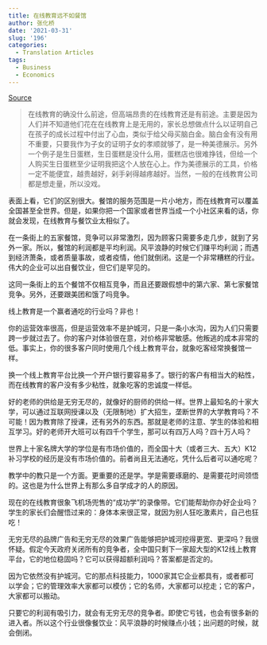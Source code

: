 ```yaml
---
title: 在线教育远不如餐馆
author: 张化桥
date: '2021-03-31'
slug: '196'
categories:
  - Translation Articles
tags:
  - Business
  - Economics
---
```


[Source](https://xueqiu.com/4035610190/164008301)

> 在线教育的确没什么前途，但高端昂贵的在线教育还是有前途。主要是因为人们并不知道他们花在在线教育上是无用的，家长总想做点什么以证明自己在孩子的成长过程中付出了心血，类似于给父母买脑白金。脑白金有没有用不重要，只要我作为子女的证明子女的孝顺就够了，是一种美德展示。另外一个例子是生日蛋糕，生日蛋糕是没什么用，蛋糕店也很难挣钱，但给一个人购买生日蛋糕至少证明我把这个人放在心上。作为美德展示的工具，价格一定不能便宜，越贵越好，剁手剁得越疼越好。当然，一般的在线教育公司都是想走量，所以没戏。


表面上看，它们的区别很大。餐馆的服务范围是一片小地方，而在线教育可以覆盖全国甚至全世界。但是，如果你把一个国家或者世界当成一个小社区来看的话，你就会发现，在线教育与餐饮业太相似了。

在一条街上的五家餐馆，竞争可以非常激烈，因为顾客只需要多走几步，就到了另外一家。所以，餐馆的利润都是平均利润。风平浪静的时候它们赚平均利润；而遇到经济萧条，或者质量事故，或者疫情，他们就倒闭。这是一个非常糟糕的行业。伟大的企业可以出自餐饮业，但它们是罕见的。

这同一条街上的五个餐馆不仅相互竞争，而且还要跟假想中的第六家、第七家餐馆竞争。另外，还要跟美团和饿了吗竞争。

线上教育是一个赢者通吃的行业吗？非也！

你的运营效率很高，但是运营效率不是护城河，只是一条小水沟，因为人们只需要跨一步就过去了。你的客户对体验很在意，对价格非常敏感。他叛逃的成本非常的低。事实上，你的很多客户同时使用几个线上教育平台，就象吃客经常换餐馆一样。

换一个线上教育平台比换一个开户银行要容易多了。银行的客户有相当大的粘性，而在线教育的客户没有多少粘性，就象吃客的忠诚度一样低。

好的老师的供给是无穷无尽的，就像好的厨师的供给一样。世界上最知名的十家大学，可以通过互联网授课以及（无限制地）扩大招生，垄断世界的大学教育吗？不可能！因为教育除了授课，还有另外的东西。那就是老师的注意、学生的体验和相互学习。好的老师开大班可以有四千个学生，那可以有四万人吗？四十万人吗？

世界上十家名牌大学的学位是有市场价值的，而全国十大（或者三大、五大）K12补习学校的经历是没有市场价值的。前者尚且无法通吃，凭什么后者可以通吃呢？

教学中的教只是一个方面。更重要的还是学。学是需要琢磨的、是需要花时间领悟的。这也是为什么世界上有那么多自学成才的人的原因。

现在的在线教育很象飞机场兜售的“成功学”的录像带。它们能帮助你办好企业吗？学生的家长们会醒悟过来的：身体本来很正常，就因为别人狂吃激素片，自己也狂吃！

无穷无尽的品牌广告和无穷无尽的效果广告能够把护城河挖得更宽、更深吗？我很怀疑。假定今天政府关闭所有的竞争者，全中国只剩下一家超大型的K12线上教育平台，它的地位稳固吗？它可以获得超额利润吗？答案都是否定的。

因为它依然没有护城河。它的那点科技能力，1000家其它企业都具有，或者都可以学会；它的管理效率大家都可以模仿；它的名师，大家都可以挖走；它的客户，大家都可以搬动。

只要它的利润有吸引力，就会有无穷无尽的竞争者。即使它亏钱，也会有很多新的进入者。所以这个行业很像餐饮业：风平浪静的时候赚点小钱；出问题的时候，就会倒闭。